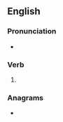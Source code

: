 ==English==

===Pronunciation===
* {{IPA|/ˈɑʊtdɪd/|lang=en}}

===Verb===
{{head|en|verb form}}

# {{en-simple past of|outdo}}

===Anagrams===
* {{anagrams|en|a=ddiotu|did out}}